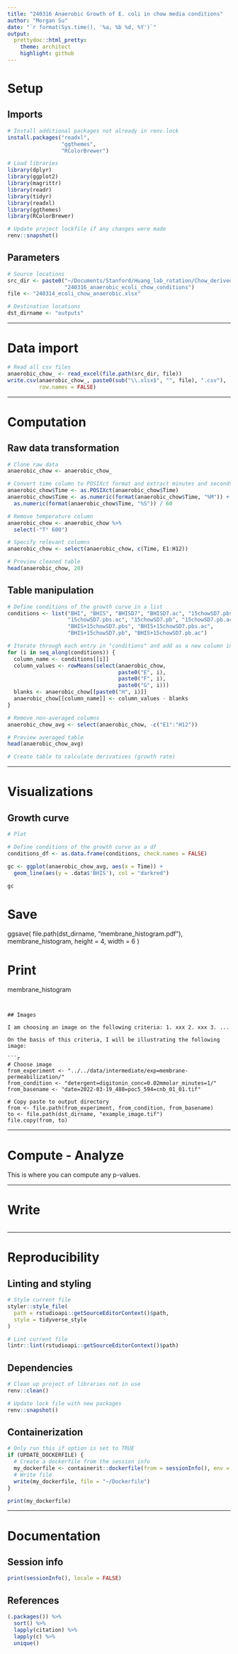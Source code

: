 ```yaml
---
title: "240316 Anaerobic Growth of E. coli in chow media conditions"
author: "Morgan Su"
date: "`r format(Sys.time(), '%a, %b %d, %Y')`"
output:
  prettydoc::html_pretty:
    theme: architect
    highlight: github
---
```


# Setup

## Imports

```r
# Install additional packages not already in renv.lock
install.packages("readxl",
                 "ggthemes",
                 "RColorBrewer")

# Load libraries
library(dplyr)
library(ggplot2)
library(magrittr)
library(readr)
library(tidyr)
library(readxl)
library(ggthemes)
library(RColorBrewer)

# Update project lockfile if any changes were made
renv::snapshot()
```

## Parameters

```r
# Source locations
src_dir <- paste0("~/Documents/Stanford/Huang_lab_rotation/Chow_derived_media/",
                  "240316_anaerobic_ecoli_chow_conditions")
file <- "240314_ecoli_chow_anaerobic.xlsx"

# Destination locations
dst_dirname <- "outputs"
```

------------------------------------------------------------------------

# Data import

```r
# Read all csv files
anaerobic_chow_ <- read_excel(file.path(src_dir, file))
write.csv(anaerobic_chow_, paste0(sub("\\.xlsx$", "", file), ".csv"), 
          row.names = FALSE)
```

------------------------------------------------------------------------

# Computation

## Raw data transformation

```r
# Clone raw data
anaerobic_chow <- anaerobic_chow_

# Convert time column to POSIXct format and extract minutes and seconds
anaerobic_chow$Time <- as.POSIXct(anaerobic_chow$Time)
anaerobic_chow$Time <- as.numeric(format(anaerobic_chow$Time, "%M")) + 
  as.numeric(format(anaerobic_chow$Time, "%S")) / 60

# Remove temperature column
anaerobic_chow <- anaerobic_chow %>%
  select(-"T° 600")

# Specify relevant columns
anaerobic_chow <- select(anaerobic_chow, c(Time, E1:H12))

# Preview cleaned table
head(anaerobic_chow, 20)
```

## Table manipulation

```r
# Define conditions of the growth curve in a list
conditions <- list("BHI", "BHIS", "BHISD7", "BHISD7.ac", "15chowSD7.pbs", 
                   "15chowSD7.pbs.ac", "15chowSD7.pb", "15chowSD7.pb.ac", 
                   "BHIS+15chowSD7.pbs", "BHIS+15chowSD7.pbs.ac", 
                   "BHIS+15chowSD7.pb", "BHIS+15chowSD7.pb.ac")

# Iterate through each entry in "conditions" and add as a new column in df
for (i in seq_along(conditions)) {
  column_name <- conditions[[i]]
  column_values <- rowMeans(select(anaerobic_chow, 
                                   paste0("E", i), 
                                   paste0("F", i), 
                                   paste0("G", i)))
  blanks <- anaerobic_chow[[paste0("H", i)]]
  anaerobic_chow[[column_name]] <- column_values - blanks
}

# Remove non-averaged columns
anaerobic_chow_avg <- select(anaerobic_chow, -c("E1":"H12"))

# Preview averaged table
head(anaerobic_chow_avg)
```

```r
# Create table to calculate derivatives (growth rate)


```

------------------------------------------------------------------------

# Visualizations

## Growth curve

```r
# Plot

# Define conditions of the growth curve as a df
conditions_df <- as.data.frame(conditions, check.names = FALSE) 

gc <- ggplot(anaerobic_chow_avg, aes(x = Time)) +
  geom_line(aes(y = .data$'BHIS'), col = "darkred")

gc
```


# Save
ggsave(
  file.path(dst_dirname, "membrane_histogram.pdf"),
  membrane_histogram,
  height = 4,
  width = 6
)

# Print
membrane_histogram
```


## Images

I am choosing an image on the following criteria: 1. xxx 2. xxx 3. ...

On the basis of this criteria, I will be illustrating the following image:

```r
# Choose image
from_experiment <- "../../data/intermediate/exp=membrane-permeabilization/"
from_condition <- "detergent=digitonin_conc=0.02mmolar_minutes=1/"
from_basename <- "date=2022-03-19_488=poc5_594=cnb_01_01.tif"

# Copy paste to output directory
from <- file.path(from_experiment, from_condition, from_basename)
to <- file.path(dst_dirname, "example_image.tif")
file.copy(from, to)
```


------------------------------------------------------------------------

# Compute - Analyze

This is where you can compute any p-values.


------------------------------------------------------------------------

# Write

```r
```


------------------------------------------------------------------------

# Reproducibility

## Linting and styling

```r
# Style current file
styler::style_file(
  path = rstudioapi::getSourceEditorContext()$path,
  style = tidyverse_style
)

# Lint current file
lintr::lint(rstudioapi::getSourceEditorContext()$path)
```


## Dependencies

```r
# Clean up project of libraries not in use
renv::clean()

# Update lock file with new packages
renv::snapshot()
```


## Containerization

```r
# Only run this if option is set to TRUE
if (UPDATE_DOCKERFILE) {
  # Create a dockerfile from the session info
  my_dockerfile <- containerit::dockerfile(from = sessionInfo(), env = ls())
  # Write file
  write(my_dockerfile, file = "~/Dockerfile")
}

print(my_dockerfile)
```


------------------------------------------------------------------------

# Documentation

## Session info

```r
print(sessionInfo(), locale = FALSE)
```

## References

```r
(.packages()) %>%
  sort() %>%
  lapply(citation) %>%
  lapply(c) %>%
  unique()
```
